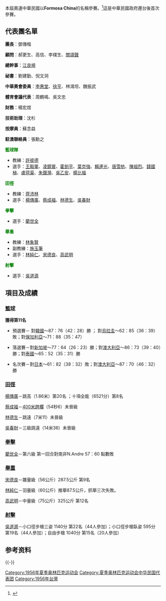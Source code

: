 {{Infobox Country Olympics
|NOC=ROC
|games=1956年夏季
|competitors=
|sports=
|flagbearer=
|officials=
|SP1=ROC
|SP2=ROC
|oldcode=CHN
}}
本屆奧運中華民國以'''Formosa China'''的名稱參賽。<ref>{{Cite web |url=https://drive.google.com/file/d/1fCB0BaMF1Da6YsSm1aS4L184sgvba_yQ/view?usp=sharing |title=我國代表團參加歷屆夏季奧運名稱演變 |access-date=2021-01-26 |archive-date=2022-02-12 |archive-url=https://web.archive.org/web/20220212110332/https://drive.google.com/file/d/1fCB0BaMF1Da6YsSm1aS4L184sgvba_yQ/view?usp=sharing }}</ref>這是中華民國政府遷台後首次參賽。

== 代表團名單 ==
'''團長'''：鄧傳楷

'''顧問'''：郝更生、高信、李樸生、[[關頌聲|關頌聲]]

'''總幹事'''：[[江良規|江良規]]

'''祕書'''：劉建勤、倪文泂

'''中華奧會委員'''：[[李惠堂|李惠堂]]、[[徐亨|徐亨]]、林鴻坦、魏振武

'''體育會議代表'''：周鶴鳴、吳文忠

'''財務'''：楊宏煜

'''技術助理'''：沈杉

'''按摩員'''：蘇念益

'''駐澳聯絡員'''：張勳之

<span style="color: Green;">'''籃球隊'''</span>
*教練：[[許彼德|許彼德]]
*選手：[[王毅軍|王毅軍]]、[[凌鏡寰|凌鏡寰]]、[[霍劍平|霍劍平]]、[[葉克強|葉克強]]、[[賴連光|賴連光]]、[[唐雪舫|唐雪舫]]、[[陳祖烈|陳祖烈]]、[[錢國楨|錢國楨]]、[[盧荷渠|盧荷渠]]、[[朱聲漪|朱聲漪]]、[[吳乙安|吳乙安]]、[[楊比福|楊比福]]

<span style="color: Green;">'''田徑'''</span>
*教練：[[齊沛林|齊沛林]]
*選手：[[楊傳廣|楊傳廣]]、[[蔡成福|蔡成福]]、[[林德生|林德生]]、[[吳春財|吳春財]]

<span style="color: Green;">'''拳擊'''</span>
*選手：[[藺世全|藺世全]]

<span style="color: Green;">'''舉重'''</span>
*教練：[[林象賢|林象賢]]
*副教練：[[施玉筆|施玉筆]]
*選手：[[林純仁|林純仁]]、[[宋德良|宋德良]]、[[高武明|高武明]]

<span style="color: Green;">'''射擊'''</span>
*選手：[[吳道源|吳道源]]

== 項目及成績 ==
=== [[1956年夏季奧林匹克運動會籃球比賽|籃球]] ===
'''獲得第11名'''
*預選賽－ 對[[韓國|韓國]]～87：76（42：28）勝 ； 對[[烏拉圭|烏拉圭]]～62：85（36：39）敗；對[[保加利亞|保加利亞]]～71：88（35：47）

*落選賽－對[[新加坡|新加坡]]～77：64（26：23）勝；對[[澳大利亞|澳大利亞]]～86：73（39：40）勝；對[[泰國|泰國]]～65：52（35：31）勝

*名次賽－對[[日本|日本]]～61：82（38：32）敗；對[[澳大利亞|澳大利亞]]～87：70（46：32）勝

=== [[1956年夏季奧林匹克運動會田徑比賽|田徑]] ===
[[楊傳廣|楊傳廣]]－跳高（1.86米）第20名 ；十項全能（6521分）第8名 
   
[[蔡成福|蔡成福]]－[[400米跨欄|400米跨欄]]（54秒6）未晉級

[[林德生|林德生]]－跳遠（7米11）未晉級

[[吳春財|吳春財]]－三級跳遠（14米36）未晉級

=== [[1956年夏季奧林匹克運動會拳擊比賽|拳擊]] ===
[[藺世全|藺世全]]－第六級 第一回合對南非N.Andre 57：60 點數敗

=== [[1956年夏季奧林匹克運動會舉重比賽|舉重]] ===
[[宋德良|宋德良]]－雛量級（56公斤）287.5公斤 第9名

[[林純仁|林純仁]]－羽量級（60公斤）推舉87.5公斤，抓舉三次失敗。

[[高武明|高武明]]－中量級（75公斤）325公斤 第12名

=== [[1956年夏季奧林匹克運動會射擊比賽|射擊]] ===
[[吳道源|吳道源]]－小口徑步槍三姿 1140分 第22名（44人參加）；小口徑步槍臥姿 595分 第19名（44人參加）；自由步槍 1040分 第15名（20人參加）
== 参考资料 ==
{{reflist}}
{{-}}
[[Category:1956年夏季奥林匹克运动会|Category:1956年夏季奥林匹克运动会]]
[[Category:夏季奥林匹克运动会中华民国代表团|Category:夏季奥林匹克运动会中华民国代表团]]
[[Category:1956年台灣|Category:1956年台灣]]